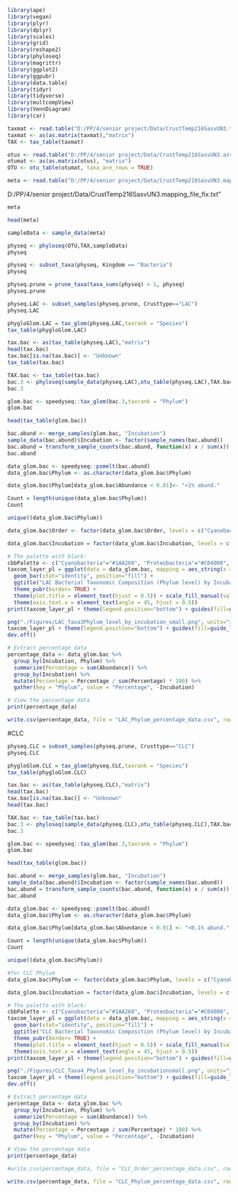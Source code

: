 ```{r}
library(ape)
library(vegan)
library(plyr)
library(dplyr)
library(scales)
library(grid)
library(reshape2)
library(phyloseq)
library(magrittr)
library(ggplot2)
library(ggpubr)
library(data.table)
library(tidyr)
library(tidyverse)
library(multcompView)
library(VennDiagram)
library(car)
```

```{r}
taxmat <- read.table("D:/PP/4/senior project/Data/CrustTemp216SasvUN3.taxonomy_file_fix.txt", header=T,sep="\t",row.names=1)
taxmat <- as(as.matrix(taxmat),"matrix")
TAX <- tax_table(taxmat)
```

```{r}
otus <- read.table("D:/PP/4/senior project/Data/CrustTemp216SasvUN3.asv_table.fix.txt",header=T,sep="\t",row.names=1)
otumat <- as(as.matrix(otus), "matrix")
OTU <- otu_table(otumat, taxa_are_rows = TRUE)
```

```{r}
meta <- read.table("D:/PP/4/senior project/Data/CrustTemp216SasvUN3.mapping_file_fix.txt",header=TRUE,row.names=1,sep="\t",stringsAsFactors=FALSE)
```
D:/PP/4/senior project/Data/CrustTemp216SasvUN3.mapping_file_fix.txt"
```{r}
meta
```
```{r}
head(meta)
```
```{r}
sampleData <- sample_data(meta)
```
```{r}
physeq <- phyloseq(OTU,TAX,sampleData)
physeq
```
```{r}
physeq <- subset_taxa(physeq, Kingdom == "Bacteria")
physeq
```
```{r}
physeq.prune = prune_taxa(taxa_sums(physeq) > 1, physeq)
physeq.prune
```
```{r}
physeq.LAC <- subset_samples(physeq.prune, Crusttype=="LAC")
physeq.LAC
```
```{r}
phygloGlom.LAC = tax_glom(physeq.LAC,taxrank = "Species")
tax_table(phygloGlom.LAC)
```

```{r}
tax.bac <- as(tax_table(physeq.LAC),"matrix")
head(tax.bac)
tax.bac[is.na(tax.bac)] <- "Unknown"
tax_table(tax.bac)
```
```{r}
TAX.bac <- tax_table(tax.bac)
bac.3 <- phyloseq(sample_data(physeq.LAC),otu_table(physeq.LAC),TAX.bac)
bac.3
```
```{r}
glom.bac <- speedyseq::tax_glom(bac.3,taxrank = "Phylum")
glom.bac
```
```{r}
head(tax_table(glom.bac))
```

```{r}
bac.abund <- merge_samples(glom.bac, "Incubation")
sample_data(bac.abund)$Incubation <- factor(sample_names(bac.abund))
bac.abund = transform_sample_counts(bac.abund, function(x) x / sum(x))
bac.abund
```


```{r}
data_glom.bac <- speedyseq::psmelt(bac.abund)
data_glom.bac$Phylum <- as.character(data_glom.bac$Phylum)
```

```{r}
data_glom.bac$Phylum[data_glom.bac$Abundance < 0.01]<- "<1% abund."
```

```{r}
Count = length(unique(data_glom.bac$Phylum))
Count
```
```{r}
unique((data_glom.bac$Phylum))
```
```{r}
data_glom.bac$Order <- factor(data_glom.bac$Order, levels = c("Cyanobacteria", "Proteobacteria", "Firmicutes", "Bacteroidetes", "Actinobacteria", "Gemmatimonadetes", "Chloroflexi","<1% abund."))
```

```{r}
data_glom.bac$Incubation = factor(data_glom.bac$Incubation, levels = c("0.05", "1", "24", "48", "96"))
```


```{r fig.height=5, fig.width=8, fig.align="center"}
# The palette with black:
cbbPalette <- c("Cyanobacteria"="#1AA260", "Proteobacteria"="#C04000", "Firmicutes"="#F87217", "Bacteroidetes"="#7D0541", "Actinobacteria"="#342D7E", "Gemmatimonadetes"="#E9AB17", "Chloroflexi"="#7F462C", "<1% abund."="#36454F")
taxcom_layer_pl = ggplot(data = data_glom.bac, mapping = aes_string(x = "Incubation" ,y = "Abundance", fill = "Phylum" )) + 
  geom_bar(stat="identity", position="fill") + 
  ggtitle("LAC Bacterial Taxonomic Composition (Phylum level) by Incubation Time")+
  theme_pubr(border= TRUE) + 
  theme(plot.title = element_text(hjust = 0.5)) + scale_fill_manual(values = cbbPalette) +  
  theme(axis.text.x = element_text(angle = 45, hjust = 0.5))
print(taxcom_layer_pl + theme(legend.position="bottom") + guides(fill=guide_legend(nrow=2)))
```

```{r}
png("./Figures/LAC_Taxa3Phylum_level_by_incubation_small.png", units="in", width = 8, height = 5.5, res = 600 )
taxcom_layer_pl + theme(legend.position="bottom") + guides(fill=guide_legend(nrow=2)) + theme(axis.text.x = element_text(angle = 45, hjust = 1))
dev.off()
```

```{r}
# Extract percentage data
percentage_data <- data_glom.bac %>%
  group_by(Incubation, Phylum) %>%
  summarize(Percentage = sum(Abundance)) %>%
  group_by(Incubation) %>%
  mutate(Percentage = Percentage / sum(Percentage) * 100) %>%
  gather(key = "Phylum", value = "Percentage", -Incubation)

# View the percentage data
print(percentage_data)

```
```{r}
write.csv(percentage_data, file = "LAC_Phylum_percentage_data.csv", row.names = FALSE)
```

#CLC

```{r}
physeq.CLC = subset_samples(physeq.prune, Crusttype=="CLC")
physeq.CLC
```
```{r}
phygloGlom.CLC = tax_glom(physeq.CLC,taxrank = "Species")
tax_table(phygloGlom.CLC)
```


```{r}
tax.bac <- as(tax_table(physeq.CLC),"matrix")
head(tax.bac)
tax.bac[is.na(tax.bac)] <- "Unknown"
head(tax.bac)
```
```{r}
TAX.bac <- tax_table(tax.bac)
bac.3 <- phyloseq(sample_data(physeq.CLC),otu_table(physeq.CLC),TAX.bac)
bac.3
```
```{r}
glom.bac <- speedyseq::tax_glom(bac.3,taxrank = "Phylum")
glom.bac
```
```{r}
head(tax_table(glom.bac))
```

```{r}
bac.abund <- merge_samples(glom.bac, "Incubation")
sample_data(bac.abund)$Incubation <- factor(sample_names(bac.abund))
bac.abund = transform_sample_counts(bac.abund, function(x) x / sum(x))
bac.abund
```

```{r}
data_glom.bac <- speedyseq::psmelt(bac.abund)
data_glom.bac$Phylum <- as.character(data_glom.bac$Phylum)
```

```{r}
data_glom.bac$Phylum[data_glom.bac$Abundance < 0.01] <- "<0.1% abund."
```

```{r}
Count = length(unique(data_glom.bac$Phylum))
Count
```


```{r}
unique((data_glom.bac$Phylum))
```

```{r}
#for CLC Phylum
data_glom.bac$Phylum <- factor(data_glom.bac$Phylum, levels = c("Cyanobacteria", "Proteobacteria", "Actinobacteria", "Firmicutes", "Gemmatimonadetes", "Bacteroidetes", "Chloroflexi", "Planctomycetes" , "Acidobacteria", "<0.1% abund." ))
```

```{r}
data_glom.bac$Incubation = factor(data_glom.bac$Incubation, levels = c("0.05", "1", "24", "48", "96"))
```

```{r fig.height=5, fig.width=8, fig.align="center"}
# The palette with black:
cbbPalette <- c("Cyanobacteria"="#1AA260", "Proteobacteria"="#C04000", "Firmicutes"="#F87217", "Bacteroidetes"="#7D0541", "Actinobacteria"="#342D7E", "Gemmatimonadetes"="#E9AB17", "Chloroflexi"="#7F462C","Planctomycetes"="#00FF00",  "Acidobacteria"="#FF00FF", "<0.1% abund."="#3D3C3A")
taxcom_layer_pl = ggplot(data = data_glom.bac, mapping = aes_string(x = "Incubation" ,y = "Abundance", fill = "Phylum" )) + 
  geom_bar(stat="identity", position="fill") + 
  ggtitle("CLC Bacterial Taxonomic Composition (Phylum level) by Incubation Time")+
  theme_pubr(border= TRUE) + 
  theme(plot.title = element_text(hjust = 0.5)) + scale_fill_manual(values = cbbPalette) +  
  theme(axis.text.x = element_text(angle = 45, hjust = 0.5))
print(taxcom_layer_pl + theme(legend.position="bottom") + guides(fill=guide_legend(nrow=3)))
```
```{r}
png("./Figures/CLC_Taxa4_Phylum_level_by_incubationsmall.png", units="in", width = 8.5, height = 5.5, res = 600 )
taxcom_layer_pl + theme(legend.position="bottom") + guides(fill=guide_legend(nrow=3)) + theme(axis.text.x = element_text(angle = 45, hjust = 1))
dev.off()
```

```{r}
# Extract percentage data
percentage_data <- data_glom.bac %>%
  group_by(Incubation, Phylum) %>%
  summarize(Percentage = sum(Abundance)) %>%
  group_by(Incubation) %>%
  mutate(Percentage = Percentage / sum(Percentage) * 100) %>%
  gather(key = "Phylum", value = "Percentage", -Incubation)

# View the percentage data
print(percentage_data)

#write.csv(percentage_data, file = "CLC_Order_percentage_data.csv", row.names = FALSE)
```
```{r}
write.csv(percentage_data, file = "CLC_Phylum_percentage_data.csv", row.names = FALSE)
```


